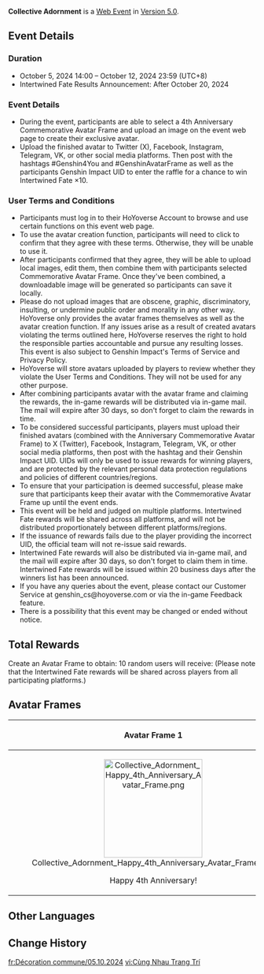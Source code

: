 <!--{{Event Tabs}}-->
{{Event
|name              = Collective Adornment
|image             = Collective Adornment.png
|type              = Web
|group             = Submission
|time_known        = yes
|time_start        = 2024-10-05 14:00:00
|time_start_offset = UTC+8
|time_end          = 2024-10-12 23:59:59
|time_end_offset   = UTC+8
|link              = https://genshin.hoyoverse.com/en/news/detail/126153
|linkname          = Official Announcement
|link2             = https://act.hoyoverse.com/ys/event/e20241005avatar-maker-wvcx1g/index.html
|link2name         = Event Page
}}
{{Description|Dear Traveler,<br>
Come choose a Commemorative Avatar Frame to celebrate Genshin Impact's 4th Anniversary~}}
'''Collective Adornment''' is a [[Web Event]] in [[Version 5.0]].

==Event Details==
===Duration===
* October 5, 2024 14:00 – October 12, 2024 23:59 (UTC+8)
* Intertwined Fate Results Announcement: After October 20, 2024

===Event Details===
* During the event, participants are able to select a 4th Anniversary Commemorative Avatar Frame and upload an image on the event web page to create their exclusive avatar.
* Upload the finished avatar to Twitter (X), Facebook, Instagram, Telegram, VK, or other social media platforms. Then post with the hashtags #Genshin4You and #GenshinAvatarFrame as well as the participants Genshin Impact UID to enter the raffle for a chance to win Intertwined Fate ×10.

===User Terms and Conditions===
* Participants must log in to their HoYoverse Account to browse and use certain functions on this event web page.
* To use the avatar creation function, participants will need to click to confirm that they agree with these terms. Otherwise, they will be unable to use it.
* After participants confirmed that they agree, they will be able to upload local images, edit them, then combine them with participants selected Commemorative Avatar Frame. Once they've been combined, a downloadable image will be generated so participants can save it locally.
* Please do not upload images that are obscene, graphic, discriminatory, insulting, or undermine public order and morality in any other way. HoYoverse only provides the avatar frames themselves as well as the avatar creation function. If any issues arise as a result of created avatars violating the terms outlined here, HoYoverse reserves the right to hold the responsible parties accountable and pursue any resulting losses. This event is also subject to Genshin Impact's Terms of Service and Privacy Policy.
* HoYoverse will store avatars uploaded by players to review whether they violate the User Terms and Conditions. They will not be used for any other purpose.
* After combining participants avatar with the avatar frame and claiming the rewards, the in-game rewards will be distributed via in-game mail. The mail will expire after 30 days, so don't forget to claim the rewards in time.
* To be considered successful participants, players must upload their finished avatars (combined with the Anniversary Commemorative Avatar Frame) to X (Twitter), Facebook, Instagram, Telegram, VK, or other social media platforms, then post with the hashtag and their Genshin Impact UID. UIDs will only be used to issue rewards for winning players, and are protected by the relevant personal data protection regulations and policies of different countries/regions.
* To ensure that your participation is deemed successful, please make sure that participants keep their avatar with the Commemorative Avatar Frame up until the event ends.
* This event will be held and judged on multiple platforms. Intertwined Fate rewards will be shared across all platforms, and will not be distributed proportionately between different platforms/regions.
* If the issuance of rewards fails due to the player providing the incorrect UID, the official team will not re-issue said rewards.
* Intertwined Fate rewards will also be distributed via in-game mail, and the mail will expire after 30 days, so don't forget to claim them in time. Intertwined Fate rewards will be issued within 20 business days after the winners list has been announced.
* If you have any queries about the event, please contact our Customer Service at genshin_cs@hoyoverse.com or via the in-game Feedback feature.
* There is a possibility that this event may be changed or ended without notice.

==Total Rewards==
Create an Avatar Frame to obtain:
{{Event Rewards
|Primogem = 40
|sort  = Primogem
}}
10 random users will receive:
{{Event Rewards
|Intertwined Fate = 10
|sort  = Intertwined Fate
}}
(Please note that the Intertwined Fate rewards will be shared across players from all participating platforms.)

==Avatar Frames==
{| class="wikitable align-center"
! Avatar Frame 1
! Avatar Frame 2
|-
| <center>[[File:Collective Adornment Happy 4th Anniversary Avatar Frame.png|200px]]</center>
<center>Happy 4th Anniversary!</center>
| <center>[[File:Collective Adornment Welcome to the Nation of Pyro Avatar Frame.png|200px]]</center>
<center>Welcome to the Nation of Pyro!</center>
|}

==Other Languages==
{{Other Languages
|en       = Collective Adornment
|zhs      = 共饰佳时
|zhs_rm   = 
|zht      = 共飾佳時
|zht_rm   = 
|zh_tl    = 
|ja       = 大切な思い出に素敵な装いを
|ja_rm    = Taisetsu-na Omoide ni Suteki-na Yosooi wo
|ja_tl    = 
|ko       = 함께 꾸미는 시간
|ko_rm    = 
|ko_tl    = 
|es       = Una decoración conjunta
|es_tl    = A Communal Decoration
|fr       = Décoration commune
|fr_tl    = Shared Adornment
|ru       = Украсим праздник вместе
|ru_tl    = Let's Adorn the Celebration Together
|th       = มาแต่งกรอบรูปกัน
|th_rm    = 
|th_tl    = 
|vi       = Cùng Nhau Trang Trí
|vi_tl    = 
|de       = Gemeinsame Dekorationen
|de_tl    = Collective Decorations
|id       = Momen Indah dalam Kebersamaan
|id_tl    = Beautiful Moments in Togetherness
|pt       = Uma Decoração Compartilhada
|pt_tl    = 
|tr       = Toplu Dekorasyon
|tr_tl    = 
|it       = Decoriamo insieme
|it_tl    = Let's Adorn Together
}}

==Change History==
{{Change History|5.0}}

[[fr:Décoration commune/05.10.2024]]
[[vi:Cùng Nhau Trang Trí]]